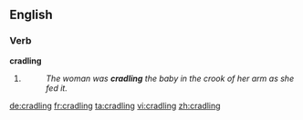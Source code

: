 ==English==

===Verb===
'''cradling'''

# {{present participle of|cradle}}
#: ''The woman was '''cradling''' the baby in the crook of her arm as she fed it.''

[[de:cradling]]
[[fr:cradling]]
[[ta:cradling]]
[[vi:cradling]]
[[zh:cradling]]
